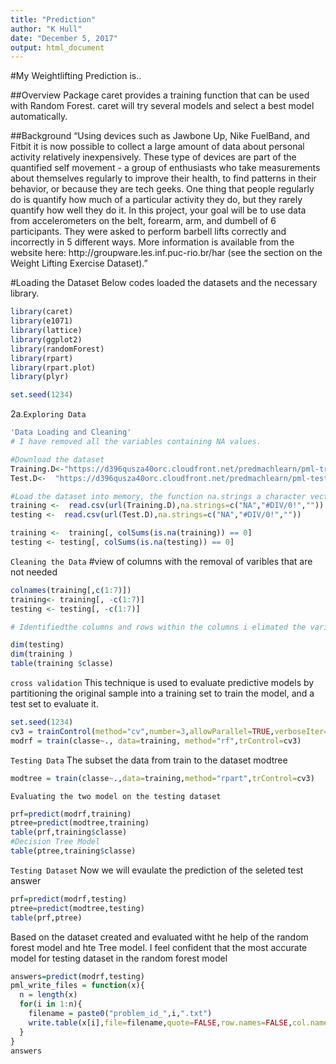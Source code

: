 ---
title: "Prediction"
author: "K Hull"
date: "December 5, 2017"
output: html_document
---
#My Weightlifting Prediction is..

##Overview
Package caret provides a training function that can be used with Random Forest. caret will try several models and select a best model automatically. 

##Background
"Using devices such as Jawbone Up, Nike FuelBand, and Fitbit it is now possible to collect a large 
amount of data about personal activity relatively inexpensively. These type of devices are part of 
the quantified self movement - a group of enthusiasts who take measurements about themselves regularly
to improve their health, to find patterns in their behavior, or because they are tech geeks. One thing 
that people regularly do is quantify how much of a particular activity they do, but they rarely quantify 
how well they do it. In this project, your goal will be to use data from accelerometers on the belt, forearm, 
arm, and dumbell of 6 participants. They were asked to perform barbell lifts correctly and incorrectly in 5 different ways.
More information is available from the website here: http://groupware.les.inf.puc-rio.br/har (see the section on the Weight Lifting Exercise Dataset)."

#Loading the Dataset
Below codes loaded the datasets and the necessary library.
```{r,echo=TRUE}
library(caret)
library(e1071)
library(lattice)
library(ggplot2)
library(randomForest)
library(rpart)
library(rpart.plot)
library(plyr)

set.seed(1234)
```
2a.`Exploring Data`


```{r,echo=TRUE}
'Data Loading and Cleaning'
# I have removed all the variables containing NA values.

#Download the dataset 
Training.D<-"https://d396qusza40orc.cloudfront.net/predmachlearn/pml-training.csv"
Test.D<-  "https://d396qusza40orc.cloudfront.net/predmachlearn/pml-testing.csv"

#Load the dataset into memory, the function na.strings a character vector of strings which are to be interpreted as NA values
training <-  read.csv(url(Training.D),na.strings=c("NA","#DIV/0!",""))
testing <-  read.csv(url(Test.D),na.strings=c("NA","#DIV/0!",""))

training <-  training[, colSums(is.na(training)) == 0]
testing <- testing[, colSums(is.na(testing)) == 0]
```

`Cleaning the Data`
#view of columns with the removal of varibles that are not needed
```{r,echo=TRUE}
colnames(training[,c(1:7)])
training<- training[, -c(1:7)]
testing <- testing[, -c(1:7)]

# Identifiedthe columns and rows within the columns i elimated the varible names that are not directly related to the prdiction.The most abundant class is A, which is our target variable.

dim(testing)
dim(training )
table(training $classe)

```
` cross validation`
This technique is used to evaluate predictive models by partitioning the original sample into a training set to train the model, and a test set to evaluate it.
```{r,echo=TRUE}
set.seed(1234)
cv3 = trainControl(method="cv",number=3,allowParallel=TRUE,verboseIter=TRUE)
modrf = train(classe~., data=training, method="rf",trControl=cv3)
```
`Testing Data`
The subset the data from train to the dataset modtree
```{r,echo=TRUE}
modtree = train(classe~.,data=training,method="rpart",trControl=cv3)
```

`Evaluating the two model on the testing dataset`
```{r,echo=TRUE}
prf=predict(modrf,training)
ptree=predict(modtree,training)
table(prf,training$classe)
#Decision Tree Model
table(ptree,training$classe)
```
`Testing Dataset`
Now we will evaulate the prediction of the seleted test answer
```{r,echo=TRUE}
prf=predict(modrf,testing)
ptree=predict(modtree,testing)
table(prf,ptree)
```
Based on the dataset created and evaluated witht he help of the random forest model and hte Tree model. I feel confident that the most accurate model for testing dataset in the random forest model
```{r,echo=TRUE}

answers=predict(modrf,testing)
pml_write_files = function(x){
  n = length(x)
  for(i in 1:n){
    filename = paste0("problem_id_",i,".txt")
    write.table(x[i],file=filename,quote=FALSE,row.names=FALSE,col.names=FALSE)
  }
}
answers
```